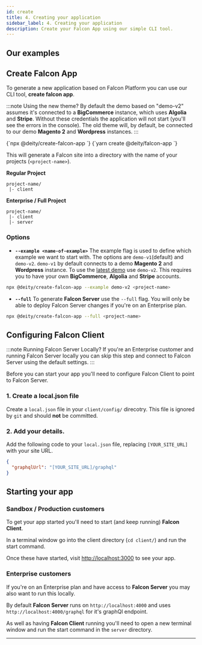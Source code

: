 ```yaml
---
id: create
title: 4. Creating your application
sidebar_label: 4. Creating your application
description: Create your Falcon App using our simple CLI tool.
---
```


## Our examples


<Examples />

## Create Falcon App

To generate a new application based on Falcon Platform you can use our CLI tool, **create falcon app**.

:::note Using the new theme?
By default the demo based on "demo-v2" assumes it's connected to a **BigCommerce** instance, which uses **Algolia** and **Stripe**. Without these credentials the application will not start (you'll see the errors in the console). The old theme will, by default, be connected to our demo **Magento 2** and **Wordpress** instances.
:::


<TabsContainer>
  <Tabs
    variant="secondary"
    defaultValue="npm"
    values={[
      { label: 'NPM', value: 'npm' },
      { label: 'Yarn', value: 'yarn' }
    ]}
  >
    <TabItem value="npm">
      <CodeBlock language="bash">{`npx @deity/create-falcon-app <project-name>`}</CodeBlock>
    </TabItem>
    <TabItem value="yarn">
      <CodeBlock language="bash">{`yarn create @deity/falcon-app <project-name>`}</CodeBlock>
    </TabItem>
  </Tabs>
</TabsContainer>

This will generate a Falcon site into a directory with the name of your projects (`<project-name>`).

**Regular Project**

```
project-name/
 |- client
```

**Enterprise / Full Project**

```
project-name/
 |- client
 |- server
```

### Options

- **`--example <name-of-example>`** The example flag is used to define which example we want to start with. The options are `demo-v1`(default) and `demo-v2`.
  `demo-v1` by default connects to a demo **Magento 2** and **Wordpress** instance. To use the <a href="https://demo.deity.io" target="_blank" rel="noreferrer noopener">latest demo</a> use `demo-v2`. This requires you to have your own **BigCommerce**, **Algolia** and **Stripe** accounts.

```bash
npx @deity/create-falcon-app --example demo-v2 <project-name>
```

- **`--full`** To generate **Falcon Server** use the `--full` flag. You will only be able to deploy Falcon Server changes if you're on an Enterprise plan.

```bash
npx @deity/create-falcon-app --full <project-name>
```

## Configuring Falcon Client

:::note Running Falcon Server Locally?
If you're an Enterprise customer and running Falcon Server locally you can skip this step and connect to Falcon Server using the default settings.
:::

Before you can start your app you'll need to configure Falcon Client to point to Falcon Server.

### 1. Create a local.json file

Create a `local.json` file in your `client/config/` direcotry. This file is ignored by `git` and should **not** be committed.

### 2. Add your details.

Add the following code to your `local.json` file, replacing `[YOUR_SITE_URL]` with your site URL.

```json
{
  "graphqlUrl": "[YOUR_SITE_URL]/graphql"
}
```

## Starting your app

### Sandbox / Production customers

To get your app started you'll need to start (and keep running) **Falcon Client**.

In a terminal window go into the client directory (`cd client/`) and run the start command.

<TabsContainer title="Client">
  <Tabs
    variant="secondary"
    defaultValue="npm"
    values={[
      { label: 'NPM', value: 'npm' },
      { label: 'Yarn', value: 'yarn' }
    ]}
  >
    <TabItem value="npm">
      <CodeBlock
        language="bash"
        children={`
cd client
npm start
      `.trim()}
      />
    </TabItem>
    <TabItem value="yarn">
      <CodeBlock
        language="bash"
        children={`
cd client
yarn start
      `.trim()}
      />
    </TabItem>
  </Tabs>
</TabsContainer>

Once these have started, visit <a href="http://localhost:3000" target="_blank" rel="noreferrer noopener">http://localhost:3000</a> to see your app.

### Enterprise customers

If you're on an Enterprise plan and have access to **Falcon Server** you may also want to run this locally.

By default **Falcon Server** runs on `http://localhost:4000` and uses `http://localhost:4000/graphql` for it's graphQl endpoint.

As well as having **Falcon Client** running you'll need to open a new terminal window and run the start command in the `server` directory.

<TabsContainer title="Server">
  <Tabs
    variant="secondary"
    defaultValue="npm"
    values={[
      { label: 'NPM', value: 'npm' },
      { label: 'Yarn', value: 'yarn' }
    ]}
  >
    <TabItem value="npm">
      <CodeBlock
        language="bash"
        children={`
cd server/
npm start
      `.trim()}
      />
    </TabItem>
    <TabItem value="yarn">
      <CodeBlock
        language="bash"
        children={`
cd server/
yarn start
      `.trim()}
      />
    </TabItem>
  </Tabs>
</TabsContainer>

---
